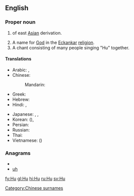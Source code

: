{{also|Appendix:Variations of "hu"}}
==English==

===Proper noun===
{{en-proper noun}}

# {{surname|common|from=Chinese|dot=}} of east [[Asia]]n derivation.
# A name for [[God]] in the [[Eckankar]] [[religion]].
# A chant consisting of many people singing "Hu" together.

====Translations====
{{trans-top|Chinese surname}}
* Arabic: {{t+|ar|هو|tr=huu}},  {{t|ar|خو|tr=khuu}}
* Chinese:
*: Mandarin: {{t-|cmn|胡|tr=Hú|sc=Hani}}
* Greek: {{t|el|Χου|tr=Chou}}
* Hebrew: {{t|he|חו}}
* Hindi: {{t|hi|हु|tr=hu|xs=Hindi}},  {{t|hi|ख़ू|tr=xu|xs=Hindi}}
{{trans-mid}}
* Japanese: {{t+|ja|胡|tr=こ, Ko}}, {{t|ja|ホゥー|tr=Hū}},  {{t|ja|フー|tr=Fū}}
* Korean: {{t-|ko|호|tr=Ho|sc=Hang}} ({{t-|ko|胡|sc=Hani}}), {{t+|ko|후|tr=Hu|sc=Hang}}
* Persian: {{t-|fa|هو|xs=Persian}}
* Russian: {{t|ru|Ху|tr=Xu}}
* Thai: {{t+|th|หู|tr=hŏo}}
* Vietnamese: {{t-|vi|Hồ|xs=Vietnamese}} ({{t-|vi|胡|sc=Hani|xs=Vietnamese}})
{{trans-bottom}}

===Anagrams===
* {{alphagram|hu}}
* [[uh#English|uh]]

[[Category:Chinese surnames]]


[[fy:Hu]]
[[gl:Hu]]
[[hi:Hu]]
[[ru:Hu]]
[[sv:Hu]]